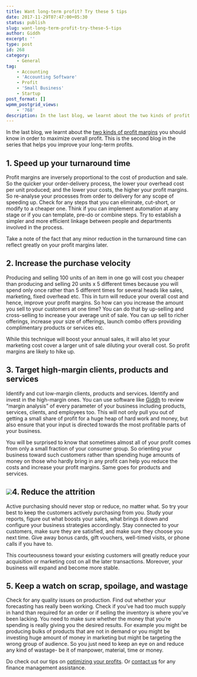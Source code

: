 ```yaml
---
title: Want long-term profit? Try these 5 tips
date: 2017-11-29T07:47:00+05:30
status: publish
slug: want-long-term-profit-try-these-5-tips
author: Giddh
excerpt: ''
type: post
id: 268
category:
    - General
tag:
    - Accounting
    - 'Accounting Software'
    - Profit
    - 'Small Business'
    - Startup
post_format: []
wpmm_postgrid_views:
    - '768'
description: In the last blog, we learnt about the two kinds of profit margins you should know in order to maximize overall profit. This is the second blog in the
---
```

In the last blog, we learnt about the [two kinds of profit margins](https://giddh.com/blog/the-two-kinds-of-profit-margins-every-small-business-needs-to-know) you should know in order to maximize overall profit. This is the second blog in the series that helps you improve your long-term profits.

**1. Speed up your turnaround time**
------------------------------------

Profit margins are inversely proportional to the cost of production and sale. So the quicker your order-delivery process, the lower your overhead cost per unit produced; and the lower your costs, the higher your profit margins. So re-analyse your processes from order to delivery for any scope of speeding up. Check for any steps that you can eliminate, cut-short, or modify to a cheaper one. Think if you can implement automation at any stage or if you can template, pre-do or combine steps. Try to establish a simpler and more efficient linkage between people and departments involved in the process.

Take a note of the fact that any minor reduction in the turnaround time can reflect greatly on your profit margins later.

**2. Increase the purchase velocity**
-------------------------------------

Producing and selling 100 units of an item in one go will cost you cheaper than producing and selling 20 units x 5 different times because you will spend only once rather than 5 different times for several heads like sales, marketing, fixed overhead etc. This in turn will reduce your overall cost and hence, improve your profit margins. So how can you increase the amount you sell to your customers at one time? You can do that by up-selling and cross-selling to increase your average unit of sale. You can up sell to richer offerings, increase your size of offerings, launch combo offers providing complimentary products or services etc.

While this technique will boost your annual sales, it will also let your marketing cost cover a larger unit of sale diluting your overall cost. So profit margins are likely to hike up.

**3. Target high-margin clients, products and services**
--------------------------------------------------------

Identify and cut low-margin clients, products and services. Identify and invest in the high-margin ones. You can use software like [Giddh](https://giddh.com/) to review “margin analysis” of every parameter of your business including products, services, clients, and employees too. This will not only pull you out of getting a small share of profit for a huge heap of hard work and money, but also ensure that your input is directed towards the most profitable parts of your business.

You will be surprised to know that sometimes almost all of your profit comes from only a small fraction of your consumer group. So orienting your business toward such customers rather than spending huge amounts of money on those who hardly bring in any profit can help you reduce the costs and increase your profit margins. Same goes for products and services.

<img class="wp-block-image size-large" src = "https://miro.medium.com/max/2112/1*Rur3q_Gp8NCZvp-EK0-QOg.jpeg"/>**4. Reduce the attrition**
---------------------------

Active purchasing should never stop or reduce, no matter what. So try your best to keep the customers actively purchasing from you. Study your reports, figure out what boosts your sales, what brings it down and configure your business strategies accordingly. Stay connected to your customers, make sure they are satisfied, and make sure they choose you next time. Give away bonus cards, gift vouchers, well-timed visits, or phone calls if you have to.

This courteousness toward your existing customers will greatly reduce your acquisition or marketing cost on all the later transactions. Moreover, your business will expand and become more stable.

**5. Keep a watch on scrap, spoilage, and wastage**
---------------------------------------------------

Check for any quality issues on production. Find out whether your forecasting has really been working. Check if you’ve had too much supply in hand than required for an order or if selling the inventory is where you’ve been lacking. You need to make sure whether the money that you’re spending is really giving you the desired results. For example you might be producing bulks of products that are not in demand or you might be investing huge amount of money in marketing but might be targeting the wrong group of audience. So you just need to keep an eye on and reduce any kind of wastage- be it of manpower, material, time or money.

Do check out our tips on [optimizing your profits](https://giddh.com/blog/how-to-optimize-profit). Or [contact us](https://giddh.com/) for any finance management assistance.